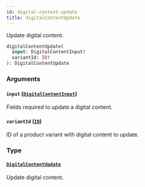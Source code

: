 ```yaml
---
id: digital-content-update
title: digitalContentUpdate
---
```


Update digital content.

```graphql
digitalContentUpdate(
  input: DigitalContentInput!
  variantId: ID!
): DigitalContentUpdate
```

### Arguments

#### `input` ([`DigitalContentInput`](../../../developer/api-reference/inputs/digital-content-input))

Fields required to update a digital content.

#### `variantId` ([`ID`](../../../developer/api-reference/scalars/id))

ID of a product variant with digital content to update.

### Type

#### [`DigitalContentUpdate`](../../../developer/api-reference/objects/digital-content-update)

Update digital content.
